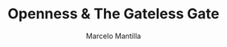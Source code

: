 ---
title: Openness & The Gateless Gate
subtitle:
duration: 5
author: Marcelo Mantilla
created: 2023-12-03
updated: 2023-12-03
---